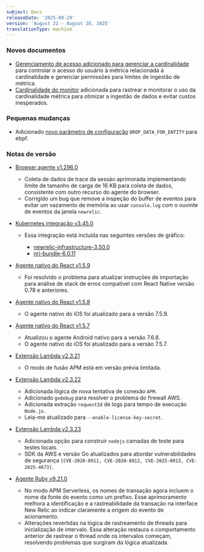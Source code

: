 ```yaml
---
subject: Docs
releaseDate: '2025-08-29'
version: 'August 22 - August 28, 2025'
translationType: machine
---
```


### Novos documentos

* [Gerenciamento de acesso adicionado para gerenciar a cardinalidade](/docs/data-apis/ingest-apis/metric-api/cardinality-access-management/) para controlar o acesso do usuário à métrica relacionada à cardinalidade e gerenciar permissões para limites de ingestão de métrica.
* [Cardinalidade do monitor](/docs/data-apis/ingest-apis/metric-api/monitor-cardinality/) adicionada para rastrear e monitorar o uso da cardinalidade métrica para otimizar a ingestão de dados e evitar custos inesperados.

### Pequenas mudanças

* Adicionado [novo parâmetro de configuração](/docs/ebpf/linux-installation/#config-params) `DROP_DATA_FOR_ENTITY` para ebpf.

### Notas de versão

* [Browser agente v1.296.0](/docs/release-notes/new-relic-browser-release-notes/browser-agent-release-notes/browser-agent-v1.296.0)

  * Coleta de dados de trace da sessão aprimorada implementando limite de tamanho de carga de 16 KB para coleta de dados, consistente com outro recurso do agente do browser.
  * Corrigido um bug que remove a inspeção do buffer de eventos para evitar um vazamento de memória ao usar `console.log` com o ouvinte de eventos da janela `newrelic`.

* [Kubernetes integração v3.45.0](/docs/release-notes/infrastructure-release-notes/kubernetes-integration-release-notes/kubernetes-integration-3-45-0/)

  * Essa integração está incluída nas seguintes versões de gráfico:

    * [newrelic-infrastructure-3.50.0](https://github.com/newrelic/nri-kubernetes/releases/tag/newrelic-infrastructure-3.50.0)
    * [nri-bundle-6.0.11](https://github.com/newrelic/helm-charts/releases/tag/nri-bundle-6.0.11)

* [Agente nativo do React v1.5.9](/docs/release-notes/mobile-release-notes/react-native-release-notes/react-native-agent-159)

  * Foi resolvido o problema para atualizar instruções de importação para análise de stack de erros compatível com React Native versão 0.78 e anteriores.

* [Agente nativo do React v1.5.8](/docs/release-notes/mobile-release-notes/react-native-release-notes/react-native-agent-158)

  * O agente nativo do iOS foi atualizado para a versão 7.5.9.

* [Agente nativo do React v1.5.7](/docs/release-notes/mobile-release-notes/react-native-release-notes/react-native-agent-157)

  * Atualizou o agente Android nativo para a versão 7.6.8.
  * O agente nativo do iOS foi atualizado para a versão 7.5.7.

* [Extensão Lambda v2.3.21](/docs/release-notes/lambda-extension-release-notes/lambda-extension-2.3.21)

  * O modo de fusão APM está em versão prévia limitada.

* [Extensão Lambda v2.3.22](/docs/release-notes/lambda-extension-release-notes/lambda-extension-2.3.22)

  * Adicionada lógica de nova tentativa de conexão `APM`.
  * Adicionado `godebug` para resolver o problema do firewall AWS.
  * Adicionada extração `requestId` de logs para tempo de execução `Node.js`.
  * Leia-me atualizado para `--enable-license-key-secret`.

* [Extensão Lambda v2.3.23](/docs/release-notes/lambda-extension-release-notes/lambda-extension-2.3.23)

  * Adicionada opção para construir `nodejs` camadas de teste para testes locais.
  * SDK da AWS e versão Go atualizados para abordar vulnerabilidades de segurança `[CVE-2020-8911, CVE-2020-8912, CVE-2025-0913, CVE-2025-4673]`.

* [Agente Ruby v9.21.0](/docs/release-notes/agent-release-notes/ruby-release-notes/ruby-agent-9-21-0)

  * No modo APM Serverless, os nomes de transação agora incluem o nome da fonte do evento como um prefixo. Esse aprimoramento melhora a identificação e a rastreabilidade da transação na interface New Relic ao indicar claramente a origem do evento de acionamento.
  * Alterações revertidas na lógica de rastreamento de threads para inicialização de intervalo. Essa alteração restaura o comportamento anterior de rastrear o thread onde os intervalos começam, resolvendo problemas que surgiram da lógica atualizada.